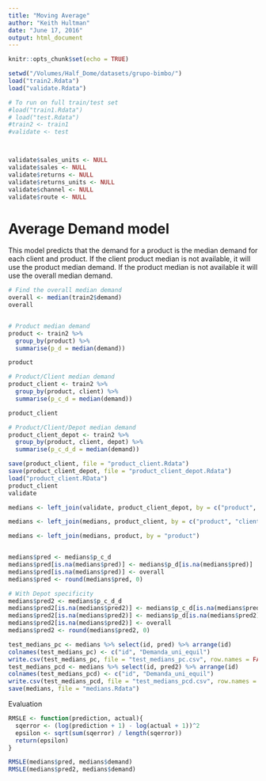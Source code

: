 ```yaml
---
title: "Moving Average"
author: "Keith Hultman"
date: "June 17, 2016"
output: html_document
---
```


```r
knitr::opts_chunk$set(echo = TRUE)
```

```r
setwd("/Volumes/Half_Dome/datasets/grupo-bimbo/")
load("train2.Rdata")
load("validate.Rdata")

# To run on full train/test set
#load("train1.Rdata")
# load("test.Rdata")
#train2 <- train1
#validate <- test



validate$sales_units <- NULL
validate$sales <- NULL
validate$returns <- NULL
validate$returns_units <- NULL
validate$channel <- NULL
validate$route <- NULL
```

# Average Demand model
This model predicts that the demand for a product is the median demand for each client and product. If the client product median is not available, it will use the product median demand. If the product median is not available it will use the overall median demand. 

```r
# Find the overall median demand
overall <- median(train2$demand)
overall


# Product median demand
product <- train2 %>%
  group_by(product) %>%
  summarise(p_d = median(demand))

product

# Product/Client median demand
product_client <- train2 %>%
  group_by(product, client) %>%
  summarise(p_c_d = median(demand))

product_client

# Product/Client/Depot median demand
product_client_depot <- train2 %>%
  group_by(product, client, depot) %>%
  summarise(p_c_d_d = median(demand))

save(product_client, file = "product_client.Rdata")
save(product_client_depot, file = "product_client_depot.Rdata")
load("product_client.RData")
product_client
validate

medians <- left_join(validate, product_client_depot, by = c("product", "client", "depot"))

medians <- left_join(medians, product_client, by = c("product", "client"))

medians <- left_join(medians, product, by = "product")


medians$pred <- medians$p_c_d
medians$pred[is.na(medians$pred)] <- medians$p_d[is.na(medians$pred)]
medians$pred[is.na(medians$pred)] <- overall
medians$pred <- round(medians$pred, 0)

# With Depot specificity
medians$pred2 <- medians$p_c_d_d
medians$pred2[is.na(medians$pred2)] <- medians$p_c_d[is.na(medians$pred2)]
medians$pred2[is.na(medians$pred2)] <- medians$p_d[is.na(medians$pred2)]
medians$pred2[is.na(medians$pred2)] <- overall
medians$pred2 <- round(medians$pred2, 0)

test_medians_pc <- medians %>% select(id, pred) %>% arrange(id)
colnames(test_medians_pc) <- c("id", "Demanda_uni_equil")
write.csv(test_medians_pc, file = "test_medians_pc.csv", row.names = FALSE)
test_medians_pcd <- medians %>% select(id, pred2) %>% arrange(id)
colnames(test_medians_pcd) <- c("id", "Demanda_uni_equil")
write.csv(test_medians_pcd, file = "test_medians_pcd.csv", row.names = FALSE)
save(medians, file = "medians.Rdata")

```


Evaluation

```r

RMSLE <- function(prediction, actual){
  sqerror <- (log(prediction + 1) - log(actual + 1))^2
  epsilon <- sqrt(sum(sqerror) / length(sqerror))
  return(epsilon)
}


```

```r
RMSLE(medians$pred, medians$demand)
RMSLE(medians$pred2, medians$demand)
```


